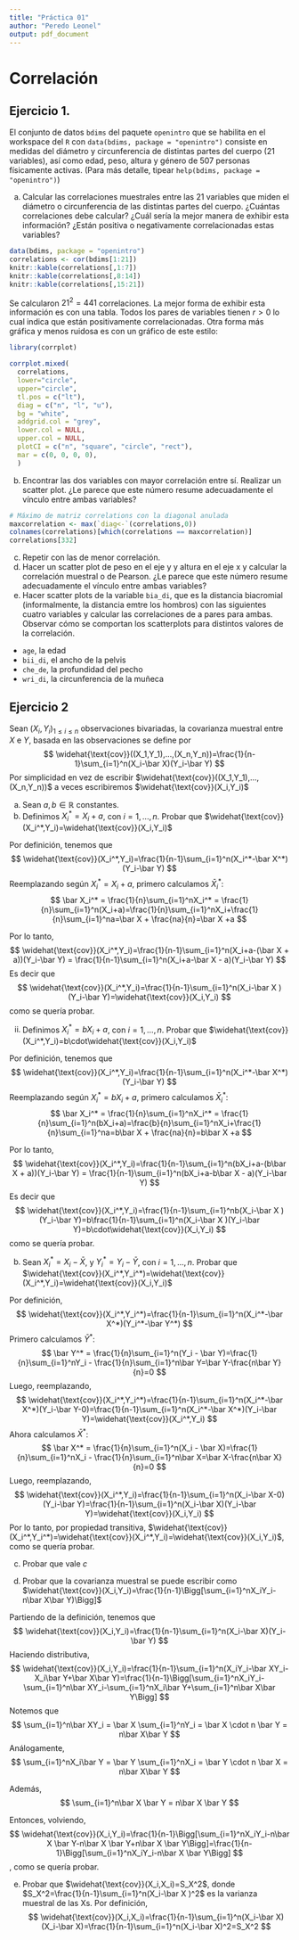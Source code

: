 ```yaml
---
title: "Práctica 01"
author: "Peredo Leonel"
output: pdf_document
---
```

# Correlación
## Ejercicio 1.

El conjunto de datos `bdims` del paquete `openintro` que se habilita en el workspace del `R` con `data(bdims, package = "openintro")` consiste en medidas del diámetro y circunferencia de distintas partes del cuerpo (21 variables), así como edad, peso, altura y género de 507 personas físicamente activas. (Para más detalle, tipear `help(bdims, package = "openintro")`)

a. Calcular las correlaciones muestrales entre las 21 variables que miden el diámetro o circunferencia de
las distintas partes del cuerpo. ¿Cuántas correlaciones debe calcular? ¿Cuál sería la mejor manera de
exhibir esta información? ¿Están positiva o negativamente correlacionadas estas variables?

```r
data(bdims, package = "openintro")
correlations <- cor(bdims[1:21])
knitr::kable(correlations[,1:7])
knitr::kable(correlations[,8:14])
knitr::kable(correlations[,15:21])
```

Se calcularon $21^2 = 441$ correlaciones. La mejor forma de exhibir esta información es con una tabla. Todos los pares de variables tienen $r>0$ lo cual indica que están positivamente correlacionadas. Otra forma más gráfica y menos ruidosa es con un gráfico de este estilo:
```r
library(corrplot)
```

```r
corrplot.mixed(
  correlations,
  lower="circle",
  upper="circle",
  tl.pos = c("lt"),
  diag = c("n", "l", "u"),
  bg = "white",
  addgrid.col = "grey",
  lower.col = NULL,
  upper.col = NULL,
  plotCI = c("n", "square", "circle", "rect"),
  mar = c(0, 0, 0, 0),
  )
```


b. Encontrar las dos variables con mayor correlación entre sí. Realizar un scatter plot. ¿Le parece que este número resume adecuadamente el vínculo entre ambas variables?

```r
# Máximo de matriz correlations con la diagonal anulada
maxcorrelation <- max(`diag<-`(correlations,0))
colnames(correlations)[which(correlations == maxcorrelation)]
correlations[332]
```


c. Repetir con las de menor correlación.
d. Hacer un scatter plot de peso en el eje y y altura en el eje x y calcular la correlación muestral o de
Pearson. ¿Le parece que este número resume adecuadamente el vínculo entre ambas variables?
e. Hacer scatter plots de la variable `bia_di`, que es la distancia biacromial (informalmente, la distancia
emtre los hombros) con las siguientes cuatro variables y calcular las correlaciones de a pares para ambas.
Observar cómo se comportan los scatterplots para distintos valores de la correlación.
- `age`, la edad
- `bii_di`, el ancho de la pelvis
- `che_de`, la profundidad del pecho
- `wri_di`, la circunferencia de la muñeca


## Ejercicio 2
Sean $(X_i, Y_i)_{1\leq i\leq n}$ observaciones bivariadas, la covarianza muestral entre $X$ e $Y$, basada en las observaciones se define por
$$
\widehat{\text{cov}}((X_1,Y_1),...,(X_n,Y_n))=\frac{1}{n-1}\sum_{i=1}^n(X_i-\bar X)(Y_i-\bar Y)
$$
Por simplicidad en vez de escribir $\widehat{\text{cov}}((X_1,Y_1),...,(X_n,Y_n))$ a veces escribiremos $\widehat{\text{cov}}(X_i,Y_i)$

a. Sean $a,b\in\mathbb{R}$ constantes.
i. Definimos $X_i^*=X_i+a$, con $i=1,...,n$. Probar que $\widehat{\text{cov}}(X_i^*,Y_i)=\widehat{\text{cov}}(X_i,Y_i)$

Por definición, tenemos que 
$$
\widehat{\text{cov}}(X_i^*,Y_i)=\frac{1}{n-1}\sum_{i=1}^n(X_i^*-\bar X^*)(Y_i-\bar Y)
$$
Reemplazando según $X_i^*=X_i+a$, primero calculamos $\bar X_i^*$:
$$
\bar X_i^* = \frac{1}{n}\sum_{i=1}^nX_i^* = \frac{1}{n}\sum_{i=1}^n(X_i+a)=\frac{1}{n}\sum_{i=1}^nX_i+\frac{1}{n}\sum_{i=1}^na=\bar X + \frac{na}{n}=\bar X +a
$$

Por lo tanto,
$$
\widehat{\text{cov}}(X_i^*,Y_i)=\frac{1}{n-1}\sum_{i=1}^n(X_i+a-(\bar X + a))(Y_i-\bar Y) = \frac{1}{n-1}\sum_{i=1}^n(X_i+a-\bar X - a)(Y_i-\bar Y)
$$
Es decir que
$$
\widehat{\text{cov}}(X_i^*,Y_i)=\frac{1}{n-1}\sum_{i=1}^n(X_i-\bar X )(Y_i-\bar Y)=\widehat{\text{cov}}(X_i,Y_i)
$$
como se quería probar.


ii. Definimos $X_i^*=bX_i+a$, con $i=1,...,n$. Probar que $\widehat{\text{cov}}(X_i^*,Y_i)=b\cdot\widehat{\text{cov}}(X_i,Y_i)$

Por definición, tenemos que 
$$
\widehat{\text{cov}}(X_i^*,Y_i)=\frac{1}{n-1}\sum_{i=1}^n(X_i^*-\bar X^*)(Y_i-\bar Y)
$$
Reemplazando según $X_i^*=bX_i+a$, primero calculamos $\bar X_i^*$:
$$
\bar X_i^* = \frac{1}{n}\sum_{i=1}^nX_i^* = \frac{1}{n}\sum_{i=1}^n(bX_i+a)=\frac{b}{n}\sum_{i=1}^nX_i+\frac{1}{n}\sum_{i=1}^na=b\bar X + \frac{na}{n}=b\bar X +a
$$

Por lo tanto,
$$
\widehat{\text{cov}}(X_i^*,Y_i)=\frac{1}{n-1}\sum_{i=1}^n(bX_i+a-(b\bar X + a))(Y_i-\bar Y) = \frac{1}{n-1}\sum_{i=1}^n(bX_i+a-b\bar X - a)(Y_i-\bar Y)
$$
Es decir que
$$
\widehat{\text{cov}}(X_i^*,Y_i)=\frac{1}{n-1}\sum_{i=1}^nb(X_i-\bar X )(Y_i-\bar Y)=b\frac{1}{n-1}\sum_{i=1}^n(X_i-\bar X )(Y_i-\bar Y)=b\cdot\widehat{\text{cov}}(X_i,Y_i)
$$
como se quería probar.

b. Sean $X_i^* = X_i - \bar X$, y $Y_i^*=Y_i-\bar Y$, con $i=1,...,n$. Probar que $\widehat{\text{cov}}(X_i^*,Y_i^*)=\widehat{\text{cov}}(X_i^*,Y_i)=\widehat{\text{cov}}(X_i,Y_i)$

Por definición,
$$
\widehat{\text{cov}}(X_i^*,Y_i^*)=\frac{1}{n-1}\sum_{i=1}^n(X_i^*-\bar X^*)(Y_i^*-\bar Y^*)
$$
Primero calculamos $\bar Y^*$:
$$
\bar Y^* = \frac{1}{n}\sum_{i=1}^n(Y_i - \bar Y)=\frac{1}{n}\sum_{i=1}^nY_i - \frac{1}{n}\sum_{i=1}^n\bar Y=\bar Y-\frac{n\bar Y}{n}=0
$$
Luego, reemplazando,
$$
\widehat{\text{cov}}(X_i^*,Y_i^*)=\frac{1}{n-1}\sum_{i=1}^n(X_i^*-\bar X^*)(Y_i-\bar Y-0)=\frac{1}{n-1}\sum_{i=1}^n(X_i^*-\bar X^*)(Y_i-\bar Y)=\widehat{\text{cov}}(X_i^*,Y_i)
$$
Ahora calculamos $\bar X^*$:
$$
\bar X^* = \frac{1}{n}\sum_{i=1}^n(X_i - \bar X)=\frac{1}{n}\sum_{i=1}^nX_i - \frac{1}{n}\sum_{i=1}^n\bar X=\bar X-\frac{n\bar X}{n}=0
$$
Luego, reemplazando,
$$
\widehat{\text{cov}}(X_i^*,Y_i)=\frac{1}{n-1}\sum_{i=1}^n(X_i-\bar X-0)(Y_i-\bar Y)=\frac{1}{n-1}\sum_{i=1}^n(X_i-\bar X)(Y_i-\bar Y)=\widehat{\text{cov}}(X_i,Y_i)
$$
Por lo tanto, por propiedad transitiva, $\widehat{\text{cov}}(X_i^*,Y_i^*)=\widehat{\text{cov}}(X_i^*,Y_i)=\widehat{\text{cov}}(X_i,Y_i)$, como se quería probar.

c. Probar que vale $c$

d. Probar que la covarianza muestral se puede escribir como $\widehat{\text{cov}}(X_i,Y_i)=\frac{1}{n-1}\Bigg[\sum_{i=1}^nX_iY_i-n\bar X\bar Y)\Bigg]$ 

Partiendo de la definición, tenemos que
$$
\widehat{\text{cov}}(X_i,Y_i)=\frac{1}{n-1}\sum_{i=1}^n(X_i-\bar X)(Y_i-\bar Y)
$$
Haciendo distributiva,
$$
\widehat{\text{cov}}(X_i,Y_i)=\frac{1}{n-1}\sum_{i=1}^n(X_iY_i-\bar XY_i-X_i\bar Y+\bar X\bar Y)=\frac{1}{n-1}\Bigg[\sum_{i=1}^nX_iY_i-\sum_{i=1}^n\bar XY_i-\sum_{i=1}^nX_i\bar Y+\sum_{i=1}^n\bar X\bar Y\Bigg]
$$
Notemos que
$$
\sum_{i=1}^n\bar XY_i = \bar X \sum_{i=1}^nY_i = \bar X \cdot n \bar Y = n\bar X\bar Y
$$
Análogamente,
$$
\sum_{i=1}^nX_i\bar Y = \bar Y \sum_{i=1}^nX_i = \bar Y \cdot n \bar X = n\bar X\bar Y
$$

Además, 
$$
\sum_{i=1}^n\bar X  \bar Y = n\bar X \bar Y
$$

Entonces, volviendo,
$$
\widehat{\text{cov}}(X_i,Y_i)=\frac{1}{n-1}\Bigg[\sum_{i=1}^nX_iY_i-n\bar X \bar Y-n\bar X \bar Y+n\bar X \bar Y\Bigg]=\frac{1}{n-1}\Bigg[\sum_{i=1}^nX_iY_i-n\bar X \bar Y\Bigg]
$$
, como se quería probar.

e. Probar que $\widehat{\text{cov}}(X_i,X_i)=S_X^2$, donde $S_X^2=\frac{1}{n-1}\sum_{i=1}^n(X_i-\bar X )^2$ es la varianza muestral de las Xs.
Por definición,
$$
\widehat{\text{cov}}(X_i,X_i)=\frac{1}{n-1}\sum_{i=1}^n(X_i-\bar X)(X_i-\bar X)=\frac{1}{n-1}\sum_{i=1}^n(X_i-\bar X)^2=S_X^2
$$